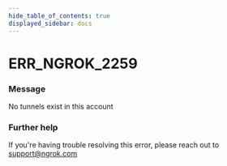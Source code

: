 ```yaml
---
hide_table_of_contents: true
displayed_sidebar: docs
---
```



# ERR_NGROK_2259

### Message

No tunnels exist in this account

<ErrorDetails error="err_ngrok_2259" />

### Further help

If you're having trouble resolving this error, please reach out to [support@ngrok.com](mailto:support@ngrok.com?subject=Help%20with%20ERR_NGROK_2259)

